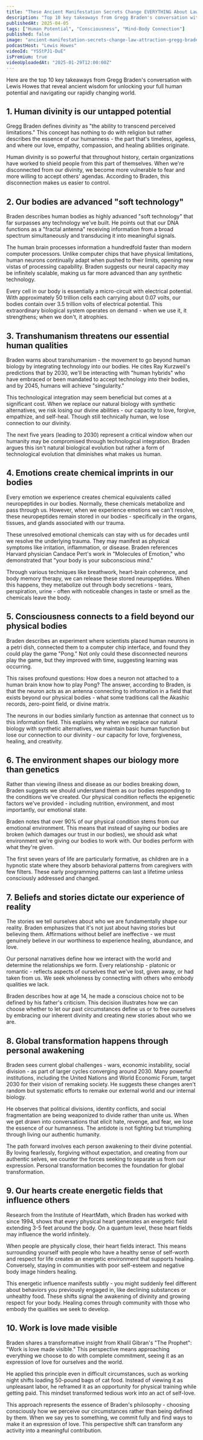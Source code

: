 ```yaml
---
title: "These Ancient Manifestation Secrets Change EVERYTHING About Law of Attraction! Gregg Braden"
description: "Top 10 key takeaways from Gregg Braden's conversation with Lewis Howes that reveal ancient wisdom for unlocking your full human potential and navigating our rapidly changing world."
publishedAt: 2025-04-05
tags: ["Human Potential", "Consciousness", "Mind-Body Connection"]
published: false
image: "ancient-manifestation-secrets-change-law-attraction-gregg-braden.jpg"
podcastHost: "Lewis Howes"
videoId: "YSStPJ1-DuE"
isPremium: true
videoUploadedAt: "2025-01-29T12:00:00Z"
---
```



<PodcastSummaryPageLayout frontmatter={frontmatter}>

Here are the top 10 key takeaways from Gregg Braden's conversation with Lewis Howes that reveal ancient wisdom for unlocking your full human potential and navigating our rapidly changing world.

## 1. Human divinity is our untapped potential

Gregg Braden defines divinity as "the ability to transcend perceived limitations." This concept has nothing to do with religion but rather describes the essence of our humanness - the part that's timeless, ageless, and where our love, empathy, compassion, and healing abilities originate.

Human divinity is so powerful that throughout history, certain organizations have worked to shield people from this part of themselves. When we're disconnected from our divinity, we become more vulnerable to fear and more willing to accept others' agendas. According to Braden, this disconnection makes us easier to control.

## 2. Our bodies are advanced "soft technology"

Braden describes human bodies as highly advanced "soft technology" that far surpasses any technology we've built. He points out that our DNA functions as a "fractal antenna" receiving information from a broad spectrum simultaneously and transducing it into meaningful signals.

The human brain processes information a hundredfold faster than modern computer processors. Unlike computer chips that have physical limitations, human neurons continually adapt when pushed to their limits, opening new vistas of processing capability. Braden suggests our neural capacity may be infinitely scalable, making us far more advanced than any synthetic technology.

Every cell in our body is essentially a micro-circuit with electrical potential. With approximately 50 trillion cells each carrying about 0.07 volts, our bodies contain over 3.5 trillion volts of electrical potential. This extraordinary biological system operates on demand - when we use it, it strengthens; when we don't, it atrophies.

## 3. Transhumanism threatens our essential human qualities

Braden warns about transhumanism - the movement to go beyond human biology by integrating technology into our bodies. He cites Ray Kurzweil's predictions that by 2030, we'll be interacting with "human hybrids" who have embraced or been mandated to accept technology into their bodies, and by 2045, humans will achieve "singularity."

This technological integration may seem beneficial but comes at a significant cost. When we replace our natural biology with synthetic alternatives, we risk losing our divine abilities - our capacity to love, forgive, empathize, and self-heal. Though still technically human, we lose connection to our divinity.

The next five years (leading to 2030) represent a critical window when our humanity may be compromised through technological integration. Braden argues this isn't natural biological evolution but rather a form of technological evolution that diminishes what makes us human.

## 4. Emotions create chemical imprints in our bodies

Every emotion we experience creates chemical equivalents called neuropeptides in our bodies. Normally, these chemicals metabolize and pass through us. However, when we experience emotions we can't resolve, these neuropeptides remain stored in our bodies - specifically in the organs, tissues, and glands associated with our trauma.

These unresolved emotional chemicals can stay with us for decades until we resolve the underlying trauma. They may manifest as physical symptoms like irritation, inflammation, or disease. Braden references Harvard physician Candace Pert's work in "Molecules of Emotion," who demonstrated that "your body is your subconscious mind."

Through various techniques like breathwork, heart-brain coherence, and body memory therapy, we can release these stored neuropeptides. When this happens, they metabolize out through body secretions - tears, perspiration, urine - often with noticeable changes in taste or smell as the chemicals leave the body.

## 5. Consciousness connects to a field beyond our physical bodies

Braden describes an experiment where scientists placed human neurons in a petri dish, connected them to a computer chip interface, and found they could play the game "Pong." Not only could these disconnected neurons play the game, but they improved with time, suggesting learning was occurring.

This raises profound questions: How does a neuron not attached to a human brain know how to play Pong? The answer, according to Braden, is that the neuron acts as an antenna connecting to information in a field that exists beyond our physical bodies - what some traditions call the Akashic records, zero-point field, or divine matrix.

The neurons in our bodies similarly function as antennae that connect us to this information field. This explains why when we replace our natural biology with synthetic alternatives, we maintain basic human function but lose our connection to our divinity - our capacity for love, forgiveness, healing, and creativity.

## 6. The environment shapes our biology more than genetics

Rather than viewing illness and disease as our bodies breaking down, Braden suggests we should understand them as our bodies responding to the conditions we've created. Our physical condition reflects the epigenetic factors we've provided - including nutrition, environment, and most importantly, our emotional state.

Braden notes that over 90% of our physical condition stems from our emotional environment. This means that instead of saying our bodies are broken (which damages our trust in our bodies), we should ask what environment we're giving our bodies to work with. Our bodies perform with what they're given.

The first seven years of life are particularly formative, as children are in a hypnotic state where they absorb behavioral patterns from caregivers with few filters. These early programming patterns can last a lifetime unless consciously addressed and changed.

## 7. Beliefs and stories dictate our experience of reality

The stories we tell ourselves about who we are fundamentally shape our reality. Braden emphasizes that it's not just about having stories but believing them. Affirmations without belief are ineffective - we must genuinely believe in our worthiness to experience healing, abundance, and love.

Our personal narratives define how we interact with the world and determine the relationships we form. Every relationship - platonic or romantic - reflects aspects of ourselves that we've lost, given away, or had taken from us. We seek wholeness by connecting with others who embody qualities we lack.

Braden describes how at age 14, he made a conscious choice not to be defined by his father's criticism. This decision illustrates how we can choose whether to let our past circumstances define us or to free ourselves by embracing our inherent divinity and creating new stories about who we are.

## 8. Global transformation happens through personal awakening

Braden sees current global challenges - wars, economic instability, social division - as part of larger cycles converging around 2030. Many powerful institutions, including the United Nations and World Economic Forum, target 2030 for their vision of remaking society. He suggests these changes aren't random but systematic efforts to remake our external world and our internal biology.

He observes that political divisions, identity conflicts, and social fragmentation are being weaponized to divide rather than unite us. When we get drawn into conversations that elicit hate, revenge, and fear, we lose the essence of our humanness. The antidote is not fighting but triumphing through living our authentic humanity.

The path forward involves each person awakening to their divine potential. By loving fearlessly, forgiving without expectation, and creating from our authentic selves, we counter the forces seeking to separate us from our expression. Personal transformation becomes the foundation for global transformation.

## 9. Our hearts create energetic fields that influence others

Research from the Institute of HeartMath, which Braden has worked with since 1994, shows that every physical heart generates an energetic field extending 3-5 feet around the body. On a quantum level, these heart fields may influence the world infinitely.

When people are physically close, their heart fields interact. This means surrounding yourself with people who have a healthy sense of self-worth and respect for life creates an energetic environment that supports healing. Conversely, staying in communities with poor self-esteem and negative body image hinders healing.

This energetic influence manifests subtly - you might suddenly feel different about behaviors you previously engaged in, like declining substances or unhealthy food. These shifts signal the awakening of divinity and growing respect for your body. Healing comes through community with those who embody the qualities we seek to develop.

## 10. Work is love made visible

Braden shares a transformative insight from Khalil Gibran's "The Prophet": "Work is love made visible." This perspective means approaching everything we choose to do with complete commitment, seeing it as an expression of love for ourselves and the world.

He applied this principle even in difficult circumstances, such as working night shifts loading 50-pound bags of cat food. Instead of viewing it as unpleasant labor, he reframed it as an opportunity for physical training while getting paid. This mindset transformed tedious work into an act of self-love.

This approach represents the essence of Braden's philosophy - choosing consciously how we perceive our circumstances rather than being defined by them. When we say yes to something, we commit fully and find ways to make it an expression of love. This perspective shift can transform any activity into a meaningful contribution.

</PodcastSummaryPageLayout>

